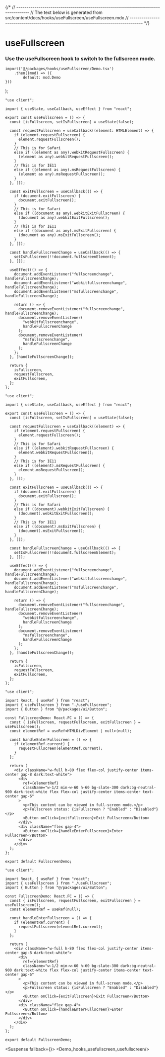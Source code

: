 

{/*
// ------------------------------------------------------------------------------------
//	The text below is generated from src/content/docs/hooks/useFullscreen/useFullscreen.mdx
// ------------------------------------------------------------------------------------
*/}


<Wrapper>

# useFullscreen
### Use the useFullscreen hook to switch to the fullscreen mode.





	import('@/packages/hooks/useFullscreen/Demo.tsx')
		.then((mod) => ({
			default: mod.Demo
	}))
);


<CodeBlock>
 

```tsx|Name
"use client";

import { useState, useCallback, useEffect } from "react";

export const useFullscreen = () => {
  const [isFullscreen, setIsFullscreen] = useState(false);

  const requestFullscreen = useCallback((element: HTMLElement) => {
    if (element.requestFullscreen) {
      element.requestFullscreen();
    }
    // This is for Safari
    else if ((element as any).webkitRequestFullscreen) {
      (element as any).webkitRequestFullscreen();
    }
    // This is for IE11
    else if ((element as any).msRequestFullscreen) {
      (element as any).msRequestFullscreen();
    }
  }, []);

  const exitFullscreen = useCallback(() => {
    if (document.exitFullscreen) {
      document.exitFullscreen();
    }
    // This is for Safari
    else if ((document as any).webkitExitFullscreen) {
      (document as any).webkitExitFullscreen();
    }
    // This is for IE11
    else if ((document as any).msExitFullscreen) {
      (document as any).msExitFullscreen();
    }
  }, []);

  const handleFullscreenChange = useCallback(() => {
    setIsFullscreen(!!document.fullscreenElement);
  }, []);

  useEffect(() => {
    document.addEventListener("fullscreenchange", handleFullscreenChange);
    document.addEventListener("webkitfullscreenchange", handleFullscreenChange);
    document.addEventListener("msfullscreenchange", handleFullscreenChange);

    return () => {
      document.removeEventListener("fullscreenchange", handleFullscreenChange);
      document.removeEventListener(
        "webkitfullscreenchange",
        handleFullscreenChange
      );
      document.removeEventListener(
        "msfullscreenchange",
        handleFullscreenChange
      );
    };
  }, [handleFullscreenChange]);

  return {
    isFullscreen,
    requestFullscreen,
    exitFullscreen,
  };
};
```

```jsx|Name
"use client";

import { useState, useCallback, useEffect } from "react";

export const useFullscreen = () => {
  const [isFullscreen, setIsFullscreen] = useState(false);

  const requestFullscreen = useCallback((element) => {
    if (element.requestFullscreen) {
      element.requestFullscreen();
    }
    // This is for Safari
    else if ((element).webkitRequestFullscreen) {
      element.webkitRequestFullscreen();
    }
    // This is for IE11
    else if ((element).msRequestFullscreen) {
      element.msRequestFullscreen();
    }
  }, []);

  const exitFullscreen = useCallback(() => {
    if (document.exitFullscreen) {
      document.exitFullscreen();
    }
    // This is for Safari
    else if ((document).webkitExitFullscreen) {
      (document).webkitExitFullscreen();
    }
    // This is for IE11
    else if ((document).msExitFullscreen) {
      (document).msExitFullscreen();
    }
  }, []);

  const handleFullscreenChange = useCallback(() => {
    setIsFullscreen(!!document.fullscreenElement);
  }, []);

  useEffect(() => {
    document.addEventListener("fullscreenchange", handleFullscreenChange);
    document.addEventListener("webkitfullscreenchange", handleFullscreenChange);
    document.addEventListener("msfullscreenchange", handleFullscreenChange);

    return () => {
      document.removeEventListener("fullscreenchange", handleFullscreenChange);
      document.removeEventListener(
        "webkitfullscreenchange",
        handleFullscreenChange
      );
      document.removeEventListener(
        "msfullscreenchange",
        handleFullscreenChange
      );
    };
  }, [handleFullscreenChange]);

  return {
    isFullscreen,
    requestFullscreen,
    exitFullscreen,
  };
};
```

```tsx|Implementation
"use client";

import React, { useRef } from "react";
import { useFullscreen } from "./useFullscreen";
import { Button } from "@/packages/ui/Button";

const FullscreenDemo: React.FC = () => {
  const { isFullscreen, requestFullscreen, exitFullscreen } = useFullscreen();
  const elementRef = useRef<HTMLDivElement | null>(null);

  const handleEnterFullscreen = () => {
    if (elementRef.current) {
      requestFullscreen(elementRef.current);
    }
  };

  return (
    <div className="w-full h-80 flex flex-col justify-center items-center gap-8 dark:text-white">
      <div
        ref={elementRef}
        className="w-1/2 min-w-60 h-60 bg-slate-300 dark:bg-neutral-900 dark:text-white flex flex-col justify-center items-center text-center gap-6"
      >
        <p>This content can be viewed in full-screen mode.</p>
        <p>Fullscreen status: {isFullscreen ? "Enabled" : "Disabled"}</p>
        <Button onClick={exitFullscreen}>Exit Fullscreen</Button>
      </div>
      <div className="flex gap-4">
        <Button onClick={handleEnterFullscreen}>Enter Fullscreen</Button>
      </div>
    </div>
  );
};

export default FullscreenDemo;
```
```jsx|Implementation
"use client";

import React, { useRef } from "react";
import { useFullscreen } from "./useFullscreen";
import { Button } from "@/packages/ui/Button";

const FullscreenDemo: React.FC = () => {
  const { isFullscreen, requestFullscreen, exitFullscreen } = useFullscreen();
  const elementRef = useRef(null);

  const handleEnterFullscreen = () => {
    if (elementRef.current) {
      requestFullscreen(elementRef.current);
    }
  };

  return (
    <div className="w-full h-80 flex flex-col justify-center items-center gap-8 dark:text-white">
      <div
        ref={elementRef}
        className="w-1/2 min-w-60 h-60 bg-slate-300 dark:bg-neutral-900 dark:text-white flex flex-col justify-center items-center text-center gap-6"
      >
        <p>This content can be viewed in full-screen mode.</p>
        <p>Fullscreen status: {isFullscreen ? "Enabled" : "Disabled"}</p>
        <Button onClick={exitFullscreen}>Exit Fullscreen</Button>
      </div>
      <div className="flex gap-4">
        <Button onClick={handleEnterFullscreen}>Enter Fullscreen</Button>
      </div>
    </div>
  );
};

export default FullscreenDemo;
```

</CodeBlock>





<Suspense fallback={<Skeleton className="h-60 rounded-lg" />}>
<Display>
    <Demo_hooks_usefullscreen_usefullscreen/>
</Display>
</Suspense>
</Wrapper>